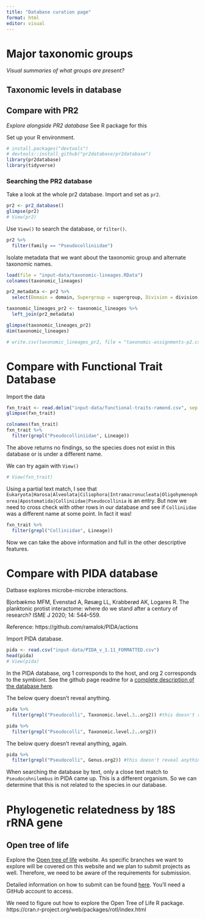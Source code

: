 ```yaml
---
title: "Database curation page"
format: html
editor: visual
---
```


# Major taxonomic groups

*Visual summaries of what groups are present?*

## Taxonomic levels in database

## Compare with PR2

*Explore alongside PR2 database* See R package for this

Set up your R environment.
```r
# install.packages("devtools")
# devtools::install_github("pr2database/pr2database")
library(pr2database)
library(tidyverse)
```

### Searching the PR2 database


Take a look at the whole pr2 database. Import and set as `pr2`.

```r
pr2 <- pr2_database()
glimpse(pr2)
# View(pr2)
```
Use `View()` to search the database, or `filter()`.

```r
pr2 %>% 
  filter(family == "Pseudocolliniidae")
```

Isolate metadata that we want about the taxonomic group and alternate taxonomic names.

```r
load(file = "input-data/taxonomic-lineages.RData")
colnames(taxonomic_lineages)
```

```r
pr2_metadata <- pr2 %>% 
  select(Domain = domain, Supergroup = supergroup, Division = division, Phylum = subdivision, Class = class, Order = order, Family = family, Genus = genus, Species = species, gb_taxonomy, metadata_remark, eukribo_UniEuk_taxonomy_string, silva_taxonomy, species_url)
```

```r
taxonomic_lineages_pr2 <- taxonomic_lineages %>% 
  left_join(pr2_metadata)
```

```r
glimpse(taxonomic_lineages_pr2)
dim(taxonomic_lineages)
```

```r
# write.csv(taxonomic_lineages_pr2, file = "taxonomic-assignments-p2.csv")
```

# Compare with Functional Trait Database

Import the data
```r
fxn_trait <- read.delim("input-data/functional-traits-ramond.csv", sep = ";")
glimpse(fxn_trait)
```

```r
colnames(fxn_trait)
fxn_trait %>% 
  filter(grepl("Pseudocolliniidae", Lineage))
```

The above returns no findings, so the species does not exist in this database or is under a different name. 

We can try again with `View()`
```r
# View(fxn_trait)
```

Using a partial text match, I see that `Eukaryota|Harosa|Alveolata|Ciliophora|Intramacronucleata|Oligohymenophorea|Apostomatida|Colliniidae|Pseudocollinia` is an entry. But now we need to cross check with other rows in our database and see if `Colliniidae` was a different name at some point. In fact it was!

```r
fxn_trait %>% 
  filter(grepl("Colliniidae", Lineage))
```
Now we can take the above information and full in the other descriptive features. 


# Compare with PIDA database

Datbase explores microbe-microbe interactions.

Bjorbækmo MFM, Evenstad A, Røsæg LL, Krabberød AK, Logares R. The planktonic protist interactome: where do we stand after a century of research? ISME J 2020; 14: 544--559.

Reference: https://github.com/ramalok/PIDA/actions

Import PIDA database.

```r
pida <- read.csv("input-data/PIDA_v_1.11_FORMATTED.csv")
head(pida)
# View(pida)
```
In the PIDA database, org 1 corresponds to the host, and org 2 corresponds to the symbiont. See the github page readme for a [complete description of the database here](https://github.com/ramalok/PIDA?tab=readme-ov-file#columns-).


The below query doesn't reveal anything. 
```r
pida %>% 
  filter(grepl("Pseudocolli", Taxonomic.level.3..org2)) #this doesn't reveal anything.

pida %>% 
  filter(grepl("Pseudocolli", Taxonomic.level.2..org2))
```

The below query doesn't reveal anything, again.
```r
pida %>% 
  filter(grepl("Pseudocolli", Genus.org2)) #this doesn't reveal anything.
```

When searching the database by text, only a close text match to `Pseudocohnilembus` in PIDA came up. This is a different organism. So we can determine that this is not related to the species in our database. 

# Phylogenetic relatedness by 18S rRNA gene

## Open tree of life

Explore the [Open tree of life](https://tree.opentreeoflife.org/opentree/argus/opentree14.9@ott93302) website. As specific branches we want to explore will be covered on this website and we plan to submit projects as well. Therefore, we need to be aware of the requirements for submission.

Detailed information on how to submit can be found [here](https://github.com/OpenTreeOfLife/opentree/wiki/Submitting-phylogenies-to-Open-Tree-of-Life). You'll need a GitHub account to access.


We need to figure out how to explore the Open Tree of Life R package. 
https://cran.r-project.org/web/packages/rotl/index.html
